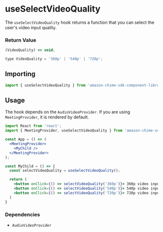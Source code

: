 <Meta title="SDK Hooks/useSelectVideoQuality" />

# useSelectVideoQuality

The `useSelectVideoQuality` hook returns a function that you can select the user's video input quality.

### Return Value

```javascript
(VideoQuality) => void;

type VideoQuality = '360p' | '540p' | '720p';
```

## Importing

```javascript
import { useSelectVideoQuality } from 'amazon-chime-sdk-component-library-react';
```

## Usage

The hook depends on the `AudioVideoProvider`. If you are using `MeetingProvider`, it is rendered by default.

```jsx
import React from 'react';
import { MeetingProvider, useSelectVideoQuality } from 'amazon-chime-sdk-component-library-react';

const App = () => (
  <MeetingProvider>
    <MyChild />
  </MeetingProvider>
);

const MyChild = () => {
  const selectVideoQuality = useSelectVideoQuality();

  return (
    <button onClick={() => selectVideoQuality('360p')}> 360p video input quality </button>
    <button onClick={() => selectVideoQuality('540p')}> 540p video input quality </button>
    <button onClick={() => selectVideoQuality('720p')}> 720p video input quality </button>
  )
}
```

### Dependencies

- `AudioVideoProvider`
